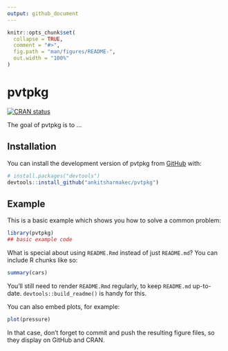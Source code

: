 ```yaml
---
output: github_document
---
```


<!-- README.md is generated from README.Rmd. Please edit that file -->

```r
knitr::opts_chunk$set(
  collapse = TRUE,
  comment = "#>",
  fig.path = "man/figures/README-",
  out.width = "100%"
)
```

# pvtpkg

<!-- badges: start -->
[![CRAN status](https://www.r-pkg.org/badges/version/pvtpkg)](https://CRAN.R-project.org/package=pvtpkg)
<!-- badges: end -->

The goal of pvtpkg is to ...

## Installation

You can install the development version of pvtpkg from [GitHub](https://github.com/) with:

``` r
# install.packages("devtools")
devtools::install_github("ankitsharmakec/pvtpkg")
```

## Example

This is a basic example which shows you how to solve a common problem:

```r
library(pvtpkg)
## basic example code
```

What is special about using `README.Rmd` instead of just `README.md`? You can include R chunks like so:

```r
summary(cars)
```

You'll still need to render `README.Rmd` regularly, to keep `README.md` up-to-date. `devtools::build_readme()` is handy for this.

You can also embed plots, for example:

```r
plot(pressure)
```

In that case, don't forget to commit and push the resulting figure files, so they display on GitHub and CRAN.
